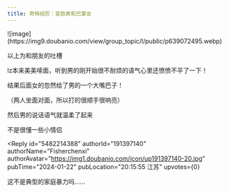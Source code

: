 ```yaml
---
title: 奇特经历｜变脸男和巴掌女
---
```



<Forum groupName="我们在偷听" groupUrl="https://www.douban.com/group/737051/" archivedAt="2025-05-16T14:20:38.409Z">
  <Post
    id="300800261"
    title="奇特经历｜变脸男和巴掌女"
    url="https://www.douban.com/group/topic/300800261/?_spm_id=MTY3OTM2NDEy"
    pubTime="2024-02-01"
    highlightUserId="191397140"
  >
![image](https://img9.doubanio.com/view/group_topic/l/public/p639072495.webp)

以上为和朋友的吐槽

lz本来美美嗦面，听到男的刚开始很不耐烦的语气心里还愤愤不平了一下！

结果后面女的忽然给了男的一个大嘴巴子！

（两人坐面对面，所以打的很顺手很响亮）

然后男的说话语气就温柔了起来

不是很懂一些小情侣

<Reply
  id="5482214388"
  authorId="191397140"
  authorName="Fisherchenxi"
  authorAvatar="https://img1.doubanio.com/icon/up191397140-20.jpg"
  pubTime="2024-01-22"
  pubLocation="20:15:55 江苏"
  upvotes={0}
>
这不是典型的家庭暴力吗......
</Reply>
  </Post>
</Forum>
